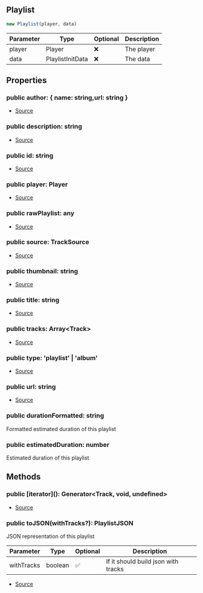 ## Playlist


```typescript
new Playlist(player, data)
```
| Parameter | Type | Optional | Description |
| ----------- | ----------- | ----------- | ----------- |
| player | Player | ❌ | The player |
| data | PlaylistInitData | ❌ | The data |


## Properties
### public author: \{ name: string,url: string }
- [Source](https://github.com/Androz2091/discord-player/blob/97a849a/packages/discord-player/src/Structures/Playlist.ts#L14)
### public description: string
- [Source](https://github.com/Androz2091/discord-player/blob/97a849a/packages/discord-player/src/Structures/Playlist.ts#L10)
### public id: string
- [Source](https://github.com/Androz2091/discord-player/blob/97a849a/packages/discord-player/src/Structures/Playlist.ts#L18)
### public player: Player
- [Source](https://github.com/Androz2091/discord-player/blob/97a849a/packages/discord-player/src/Structures/Playlist.ts#L7)
### public rawPlaylist: any
- [Source](https://github.com/Androz2091/discord-player/blob/97a849a/packages/discord-player/src/Structures/Playlist.ts#L20)
### public source: TrackSource
- [Source](https://github.com/Androz2091/discord-player/blob/97a849a/packages/discord-player/src/Structures/Playlist.ts#L13)
### public thumbnail: string
- [Source](https://github.com/Androz2091/discord-player/blob/97a849a/packages/discord-player/src/Structures/Playlist.ts#L11)
### public title: string
- [Source](https://github.com/Androz2091/discord-player/blob/97a849a/packages/discord-player/src/Structures/Playlist.ts#L9)
### public tracks: Array\<Track>
- [Source](https://github.com/Androz2091/discord-player/blob/97a849a/packages/discord-player/src/Structures/Playlist.ts#L8)
### public type: 'playlist' \| 'album'
- [Source](https://github.com/Androz2091/discord-player/blob/97a849a/packages/discord-player/src/Structures/Playlist.ts#L12)
### public url: string
- [Source](https://github.com/Androz2091/discord-player/blob/97a849a/packages/discord-player/src/Structures/Playlist.ts#L19)
### public durationFormatted: string
Formatted estimated duration of this playlist
### public estimatedDuration: number
Estimated duration of this playlist

## Methods
### public \[iterator](): Generator\<Track, void, undefined>
- [Source](https://github.com/Androz2091/discord-player/blob/97a849a/packages/discord-player/src/Structures/Playlist.ts#L111)
### public toJSON(withTracks?): PlaylistJSON
JSON representation of this playlist



| Parameter | Type | Optional | Description |
| ----------- | ----------- | ----------- | ----------- |
| withTracks | boolean | ✅ | If it should build json with tracks |


- [Source](https://github.com/Androz2091/discord-player/blob/97a849a/packages/discord-player/src/Structures/Playlist.ts#L134)